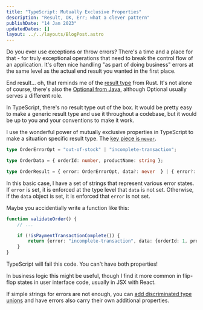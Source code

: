 ```yaml
---
title: "TypeScript: Mutually Exclusive Properties"
description: "Result, OK, Err; what a clever pattern"
publishDate: "14 Jan 2023"
updatedDates: []
layout: ../../layouts/BlogPost.astro
---
```


Do you ever use exceptions or throw errors? There's a time and a place for that - for truly exceptional operations that need to break the control flow of an application. It's often nice handling "as part of doing business" errors at the same level as the actual end result you wanted in the first place.

End result... oh, that reminds me of the [result type](https://doc.rust-lang.org/std/result/) from Rust. It's not alone of course, there's also the [Optional from Java](https://docs.oracle.com/javase/8/docs/api/java/util/Optional.html), although Optional usually serves a different role.

In TypeScript, there's no result type out of the box. It would be pretty easy to make a generic result type and use it throughout a codebase, but it would be up to you and your conventions to make it work.

I use the wonderful power of mutually exclusive properties in TypeScript to make a situation specific result type. The [key piece is `never`](https://www.typescriptlang.org/docs/handbook/basic-types.html#never).

```ts
type OrderErrorOpt = "out-of-stock" | "incomplete-transaction";

type OrderData = { orderId: number, productName: string };

type OrderResult = { error: OrderErrorOpt, data?: never  } | { error?: never, data: OrderData };
```

In this basic case, I have a set of strings that represent various error states. If `error` is set, it is enforced at the type level that `data` is not set. Otherwise, if the `data` object is set, it is enforced that `error` is not set.

Maybe you accidentially write a function like this:

```ts
function validateOrder() {
    // ...

    if (!isPaymentTransactionComplete()) {
        return {error: "incomplete-transaction", data: {orderId: 1, productName: "bulkbag"}}
    }
}
```

TypeScript will fail this code. You can't have both properties!

In business logic this might be useful, though I find it more common in flip-flop states in user interface code, usually in JSX with React.

If simple strings for errors are not enough, you can [add discriminated type unions](https://blog.logrocket.com/understanding-discriminated-union-intersection-types-typescript/) and have errors also carry their own additional properties.